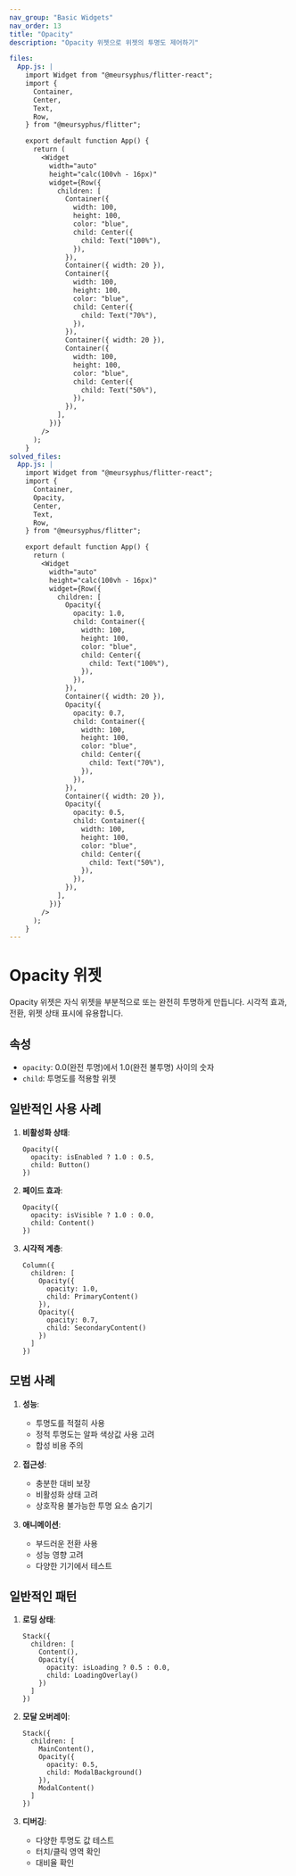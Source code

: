 ```yaml
---
nav_group: "Basic Widgets"
nav_order: 13
title: "Opacity"
description: "Opacity 위젯으로 위젯의 투명도 제어하기"

files:
  App.js: |
    import Widget from "@meursyphus/flitter-react";
    import {
      Container,
      Center,
      Text,
      Row,
    } from "@meursyphus/flitter";

    export default function App() {
      return (
        <Widget
          width="auto"
          height="calc(100vh - 16px)"
          widget={Row({
            children: [
              Container({
                width: 100,
                height: 100,
                color: "blue",
                child: Center({
                  child: Text("100%"),
                }),
              }),
              Container({ width: 20 }),
              Container({
                width: 100,
                height: 100,
                color: "blue",
                child: Center({
                  child: Text("70%"),
                }),
              }),
              Container({ width: 20 }),
              Container({
                width: 100,
                height: 100,
                color: "blue",
                child: Center({
                  child: Text("50%"),
                }),
              }),
            ],
          })}
        />
      );
    }
solved_files:
  App.js: |
    import Widget from "@meursyphus/flitter-react";
    import {
      Container,
      Opacity,
      Center,
      Text,
      Row,
    } from "@meursyphus/flitter";

    export default function App() {
      return (
        <Widget
          width="auto"
          height="calc(100vh - 16px)"
          widget={Row({
            children: [
              Opacity({
                opacity: 1.0,
                child: Container({
                  width: 100,
                  height: 100,
                  color: "blue",
                  child: Center({
                    child: Text("100%"),
                  }),
                }),
              }),
              Container({ width: 20 }),
              Opacity({
                opacity: 0.7,
                child: Container({
                  width: 100,
                  height: 100,
                  color: "blue",
                  child: Center({
                    child: Text("70%"),
                  }),
                }),
              }),
              Container({ width: 20 }),
              Opacity({
                opacity: 0.5,
                child: Container({
                  width: 100,
                  height: 100,
                  color: "blue",
                  child: Center({
                    child: Text("50%"),
                  }),
                }),
              }),
            ],
          })}
        />
      );
    }
---
```


# Opacity 위젯

Opacity 위젯은 자식 위젯을 부분적으로 또는 완전히 투명하게 만듭니다. 시각적 효과, 전환, 위젯 상태 표시에 유용합니다.

## 속성

- `opacity`: 0.0(완전 투명)에서 1.0(완전 불투명) 사이의 숫자
- `child`: 투명도를 적용할 위젯

## 일반적인 사용 사례

1. **비활성화 상태**:
   ```tsx
   Opacity({
     opacity: isEnabled ? 1.0 : 0.5,
     child: Button()
   })
   ```

2. **페이드 효과**:
   ```tsx
   Opacity({
     opacity: isVisible ? 1.0 : 0.0,
     child: Content()
   })
   ```

3. **시각적 계층**:
   ```tsx
   Column({
     children: [
       Opacity({
         opacity: 1.0,
         child: PrimaryContent()
       }),
       Opacity({
         opacity: 0.7,
         child: SecondaryContent()
       })
     ]
   })
   ```

## 모범 사례

1. **성능**:
   - 투명도를 적절히 사용
   - 정적 투명도는 알파 색상값 사용 고려
   - 합성 비용 주의

2. **접근성**:
   - 충분한 대비 보장
   - 비활성화 상태 고려
   - 상호작용 불가능한 투명 요소 숨기기

3. **애니메이션**:
   - 부드러운 전환 사용
   - 성능 영향 고려
   - 다양한 기기에서 테스트

## 일반적인 패턴

1. **로딩 상태**:
   ```tsx
   Stack({
     children: [
       Content(),
       Opacity({
         opacity: isLoading ? 0.5 : 0.0,
         child: LoadingOverlay()
       })
     ]
   })
   ```

2. **모달 오버레이**:
   ```tsx
   Stack({
     children: [
       MainContent(),
       Opacity({
         opacity: 0.5,
         child: ModalBackground()
       }),
       ModalContent()
     ]
   })
   ```

3. **디버깅**:
   - 다양한 투명도 값 테스트
   - 터치/클릭 영역 확인
   - 대비율 확인

